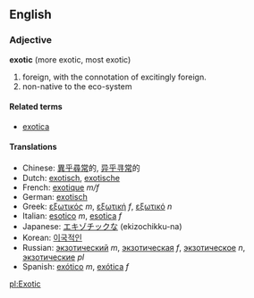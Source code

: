 ==English==
===Adjective===
'''exotic''' (more exotic, most exotic)

# foreign, with the connotation of excitingly foreign.
# non-native to the eco-system

====Related terms====
*[[exotica]]

====Translations====
*Chinese: [[異乎尋常]]的, [[异乎寻常]]的
*Dutch: [[exotisch]], [[exotische]]
*French: [[exotique]] ''m/f''
*German: [[exotisch]]
*Greek: [[εξωτικός]] ''m'', [[εξωτική]] ''f'', [[εξωτικό]] ''n''
*Italian: [[esotico]] ''m'', [[esotica]] ''f''
*Japanese: [[エキゾチック]]な (ekizochikku-na)
*Korean: [[이국적인]]
*Russian: [[экзотический]] ''m'', [[экзотическая]] ''f'', [[экзотическое]] ''n'', [[экзотические]] ''pl''
*Spanish: [[exótico]] ''m'', [[exótica]] ''f''

[[pl:Exotic]]
